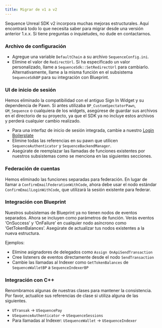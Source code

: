 ```yaml
---
title: Migrar de v1 a v2
---
```


Sequence Unreal SDK v2 incorpora muchas mejoras estructurales. Aquí encontrará todo lo que necesita saber para migrar desde una versión anterior 1.x.x. Si tiene preguntas o inquietudes, no dude en contactarnos.

### Archivo de configuración

- Agregue una variable `DefaultChain` a su archivo `SequenceConfig.ini`.
- Elimine el valor de `RedirectUrl`. Si ha especificado un valor personalizado, llame a `SequenceSdk::SetRedirectUrl` para cambiarlo. Alternativamente, llame a la misma función en el subsistema `SequenceSdkBP` para su integración con Blueprint.

### UI de inicio de sesión
Hemos eliminado la compatibilidad con el antiguo Sign In Widget y su dependencia de Pawn. Si antes utilizaba `BP_CustomSpectatorPawn`, `GM_Sequence` o cualquiera de los widgets, asegúrese de guardar sus archivos en el directorio de su proyecto, ya que el SDK ya no incluye estos archivos y perderá cualquier cambio realizado.
- Para una interfaz de inicio de sesión integrada, cambie a nuestro [Login Boilerplate](/sdk/unreal/bootstrap_game#login)
- Elimine todas las referencias en su pawn que utilicen `SequenceAuthenticator` y `SequenceBackendManager`.
- Asegúrate de reemplazar las llamadas de funciones existentes por nuestros subsistemas como se menciona en las siguientes secciones.

### Federación de cuentas
Hemos eliminado las funciones separadas para federación. En lugar de llamar a `ConfirmEmailFederationWithCode`, ahora debe usar el nodo estándar `ConfirmEmailLoginWithCode`, que utilizará la sesión existente para federar.

### Integración con Blueprint
Nuestros subsistemas de Blueprint ya no tienen nodos de eventos separados. Ahora se incluyen como parámetros de función. Verás eventos ‘OnSuccess’ y ‘OnFailure’ en cualquier nodo asíncrono como ‘GetTokenBalances’. Asegúrate de actualizar tus nodos existentes a la nueva estructura.

Ejemplos:
- Elimine asignadores de delegados como `Assign OnApiSendTransaction`
- Cree listeners de eventos directamente desde el nodo `SendTransaction`
- Cambie las llamadas al Indexer como `GetTokenBalances` de `SequenceWalletBP` a `SequenceIndexerBP`

### Integración con C++
Renombramos algunas de nuestras clases para mantener la consistencia. Por favor, actualice sus referencias de clase si utiliza alguna de las siguientes.
- `UTransak` -> `USequencePay`
- `USequenceAuthenticator` -> `USequenceSessions`
- Para llamadas al Indexer: `USequenceWallet` -> `USequenceIndexer`